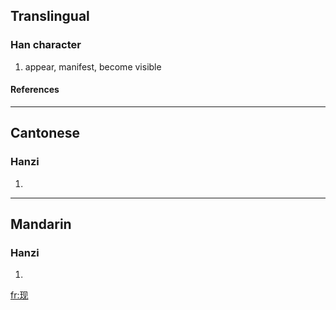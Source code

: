 {{see|現}}

==Translingual==
===Han character===
{{Han char|rn=96|rad=玉|as=04|sn=8|four=|canj=一土月竹山 (MGBHU)}}
# appear, manifest, become visible
====References====
{{Han ref|kx=0728.211|hdz=21104.060|uh=73B0|ud=29616}}

----
==Cantonese==
===Hanzi===
{{yue-hanzi|jyut=|y=yin6}}
# {{defn|Cantonese}}

----
==Mandarin==
===Hanzi===
{{cmn-hanzi|tra=現|pin=[[xiàn]] (xian4)|wg=hsien<sup>4</sup>}}
# {{defn|Mandarin}}

[[fr:现]]